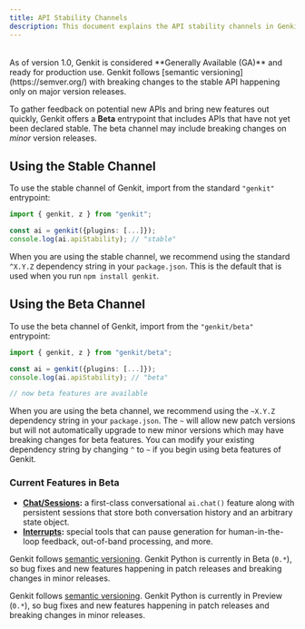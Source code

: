 ```yaml
---
title: API Stability Channels
description: This document explains the API stability channels in Genkit, including stable and beta versions, and how to use them.
---
```


<div style="display: flex; justify-content: flex-end; align-items: center; gap: 1rem; margin: 1rem 0 1rem 0;">
  <CopyMarkdownButton />
</div>

<LanguageContent lang="js">
As of version 1.0, Genkit is considered **Generally Available (GA)** and ready
for production use. Genkit follows [semantic versioning](https://semver.org/)
with breaking changes to the stable API happening only on major version
releases.

To gather feedback on potential new APIs and bring new features out quickly,
Genkit offers a **Beta** entrypoint that includes APIs that have not yet
been declared stable. The beta channel may include breaking changes on
_minor_ version releases.

## Using the Stable Channel

To use the stable channel of Genkit, import from the standard
`"genkit"` entrypoint:

```ts
import { genkit, z } from "genkit";

const ai = genkit({plugins: [...]});
console.log(ai.apiStability); // "stable"
```

When you are using the stable channel, we recommend using the standard `^X.Y.Z`
dependency string in your `package.json`. This is the default that is used when
you run `npm install genkit`.

## Using the Beta Channel

To use the beta channel of Genkit, import from the `"genkit/beta"` entrypoint:

```ts
import { genkit, z } from "genkit/beta";

const ai = genkit({plugins: [...]});
console.log(ai.apiStability); // "beta"

// now beta features are available
```

When you are using the beta channel, we recommend using the `~X.Y.Z` dependency
string in your `package.json`. The `~` will allow new patch versions but will
not automatically upgrade to new minor versions which may have breaking changes
for beta features. You can modify your existing dependency string by changing
`^` to `~` if you begin using beta features of Genkit.

### Current Features in Beta

- **[Chat/Sessions](/docs/chat):** a first-class conversational `ai.chat()` feature
  along with persistent sessions that store both conversation history and an
  arbitrary state object.
- **[Interrupts](/docs/interrupts):** special tools that can pause generation for
  human-in-the-loop feedback, out-of-band processing, and more.

</LanguageContent>

<LanguageContent lang="go">

Genkit follows [semantic versioning](https://semver.org/). Genkit Python is currently in Beta (`0.*`),
so bug fixes and new features happening in patch releases and breaking changes in minor releases.

</LanguageContent>

<LanguageContent lang="python">

Genkit follows [semantic versioning](https://semver.org/). Genkit Python is currently in Preview (`0.*`),
so bug fixes and new features happening in patch releases and breaking changes in minor releases.

</LanguageContent>
